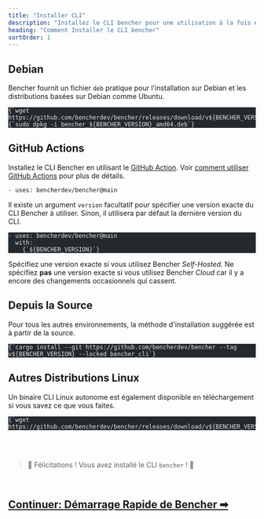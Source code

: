 ```yaml
---
title: "Installer CLI"
description: "Installez le CLI bencher pour une utilisation à la fois en local et en benchmarking continu"
heading: "Comment Installer le CLI bencher"
sortOrder: 1
---
```



## Debian

Bencher fournit un fichier `deb` pratique pour l'installation sur Debian
et les distributions basées sur Debian comme Ubuntu.

<pre class="astro-code github-dark" style="background-color: rgb(36, 41, 46); overflow-x: auto;" tabindex="0" data-darkreader-inline-bgcolor=""><code><span class="line"><span style="color: rgb(225, 228, 232);" data-darkreader-inline-color="">{`wget https://github.com/bencherdev/bencher/releases/download/v${BENCHER_VERSION}/bencher_${BENCHER_VERSION}_amd64.deb`}</span></span>
<span class="line"><span style="color: rgb(225, 228, 232);" data-darkreader-inline-color="">{`sudo dpkg -i bencher_${BENCHER_VERSION}_amd64.deb`}</span></span></code></pre>

## GitHub Actions

Installez le CLI Bencher en utilisant le [GitHub Action](https://github.com/marketplace/actions/bencher-cli).
Voir [comment utiliser GitHub Actions](/fr/docs/how-to/github-actions/) pour plus de détails.

```
- uses: bencherdev/bencher@main
```

Il existe un argument `version` facultatif pour spécifier une version exacte du CLI Bencher à utiliser.
Sinon, il utilisera par défaut la dernière version du CLI.

<pre class="astro-code github-dark" style="background-color: rgb(36, 41, 46); overflow-x: auto;" tabindex="0" data-darkreader-inline-bgcolor=""><code><span class="line"><span style="color: rgb(225, 228, 232);" data-darkreader-inline-color="">- uses: bencherdev/bencher@main</span></span>
<span class="line"><span style="color: rgb(225, 228, 232);" data-darkreader-inline-color="">  with:</span></span>
<span class="line"><span style="color: rgb(225, 228, 232);" data-darkreader-inline-color="">    {`${BENCHER_VERSION}`}</span></span></code></pre>

Spécifiez une version exacte si vous utilisez Bencher *Self-Hosted*.
Ne spécifiez __pas__ une version exacte si vous utilisez Bencher *Cloud* car il y a encore des changements occasionnels qui cassent.

## Depuis la Source

Pour tous les autres environnements, la méthode d'installation suggérée est à partir de la source.

<pre class="astro-code github-dark" style="background-color: rgb(36, 41, 46); overflow-x: auto;" tabindex="0" data-darkreader-inline-bgcolor=""><code><span class="line"><span style="color: rgb(225, 228, 232);" data-darkreader-inline-color="">{`cargo install --git https://github.com/bencherdev/bencher --tag v${BENCHER_VERSION} --locked bencher_cli`}</span></span></code></pre>

## Autres Distributions Linux

Un binaire CLI Linux autonome est également disponible en téléchargement
si vous savez ce que vous faites.

<pre class="astro-code github-dark" style="background-color: rgb(36, 41, 46); overflow-x: auto;" tabindex="0" data-darkreader-inline-bgcolor=""><code><span class="line"><span style="color: rgb(225, 228, 232);" data-darkreader-inline-color="">{`wget https://github.com/bencherdev/bencher/releases/download/v${BENCHER_VERSION}/bencher`}</span></span></code></pre>

<br/>
<br/>

> 🐰 Félicitations ! Vous avez installé le CLI <code>bencher</code> ! 🎉

<br/>

<h2><a href="/fr/docs/tutorial/quick-start/">Continuer: Démarrage Rapide de Bencher ➡</a></h2>